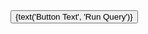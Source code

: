 

<Meta title="Components/Button" component={Button} />

<Preview>
	<Story name="Button" parameters={{ decorators: [withKnobs] }}>
		<Button
			fontSize={select('fontSize', Object.keys(fontSizes.desktop), 's2')}
			intent={select('intent', ['primary', 'info', 'danger'])}
		>
			{text('Button Text', 'Run Query')}
		</Button>
	</Story>
</Preview>

<Props of={Button} />
